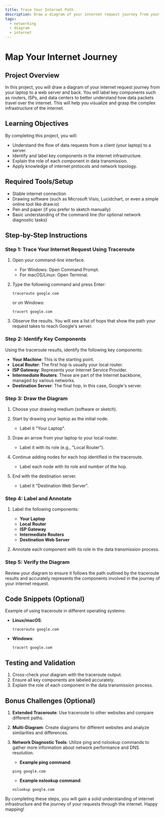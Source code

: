 ```yaml
---
title: Trace Your Internet Path
description: Draw a diagram of your internet request journey from your laptop to a web server and back. Label key components like routers, ISPs, and data centers.
tags:
  - networking
  - diagram
  - internet
---
```

# Map Your Internet Journey

## Project Overview

In this project, you will draw a diagram of your internet request journey from your laptop to a web server and back. You will label key components such as routers, ISPs, and data centers to better understand how data packets travel over the internet. This will help you visualize and grasp the complex infrastructure of the internet.

## Learning Objectives

By completing this project, you will:
- Understand the flow of data requests from a client (your laptop) to a server.
- Identify and label key components in the internet infrastructure.
- Explain the role of each component in data transmission.
- Apply knowledge of internet protocols and network topology.

## Required Tools/Setup

- Stable internet connection
- Drawing software (such as Microsoft Visio, Lucidchart, or even a simple online tool like draw.io)
- Pen and paper (if you prefer to sketch manually)
- Basic understanding of the command line (for optional network diagnostic tasks)

## Step-by-Step Instructions

### Step 1: Trace Your Internet Request Using Traceroute

1. Open your command-line interface.
    - For Windows: Open Command Prompt.
    - For macOS/Linux: Open Terminal.
2. Type the following command and press Enter:

    ```plaintext
    traceroute google.com
    ```

    or on Windows:

    ```plaintext
    tracert google.com
    ```

3. Observe the results. You will see a list of hops that show the path your request takes to reach Google's server.

### Step 2: Identify Key Components

Using the traceroute results, identify the following key components:
- **Your Machine**: This is the starting point.
- **Local Router**: The first hop is usually your local router.
- **ISP Gateway**: Represents your Internet Service Provider.
- **Intermediate Routers**: These are part of the Internet backbone, managed by various networks.
- **Destination Server**: The final hop, in this case, Google's server.

### Step 3: Draw the Diagram

1. Choose your drawing medium (software or sketch).

2. Start by drawing your laptop as the initial node.
    - Label it "Your Laptop".

3. Draw an arrow from your laptop to your local router.
    - Label it with its role (e.g., "Local Router").

4. Continue adding nodes for each hop identified in the traceroute.
    - Label each node with its role and number of the hop.

5. End with the destination server.
    - Label it "Destination Web Server".

### Step 4: Label and Annotate

1. Label the following components:
    - **Your Laptop**
    - **Local Router**
    - **ISP Gateway**
    - **Intermediate Routers**
    - **Destination Web Server**

2. Annotate each component with its role in the data transmission process.

### Step 5: Verify the Diagram

Review your diagram to ensure it follows the path outlined by the traceroute results and accurately represents the components involved in the journey of your internet request.

## Code Snippets (Optional)

Example of using traceroute in different operating systems:

- **Linux/macOS**:

    ```plaintext
    traceroute google.com
    ```
  
- **Windows**:

    ```plaintext
    tracert google.com
    ```

## Testing and Validation

1. Cross-check your diagram with the traceroute output.
2. Ensure all key components are labeled accurately.
3. Explain the role of each component in the data transmission process.

## Bonus Challenges (Optional)

1. **Extended Traceroute**: Use traceroute to other websites and compare different paths.
2. **Multi-Diagram**: Create diagrams for different websites and analyze similarities and differences.
3. **Network Diagnostic Tools**: Utilize ping and nslookup commands to gather more information about network performance and DNS resolution.
   - **Example ping command**:

    ```plaintext
    ping google.com
    ```
    
   - **Example nslookup command**:

    ```plaintext
    nslookup google.com
    ```

By completing these steps, you will gain a solid understanding of internet infrastructure and the journey of your requests through the internet. Happy mapping!